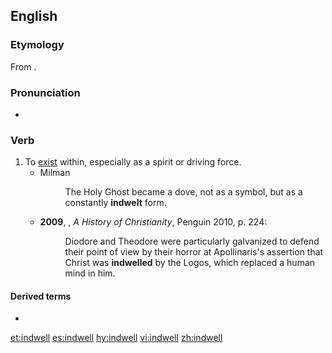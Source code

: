 ==English==
===Etymology===
From {{prefix|in|dwell}}.

===Pronunciation===
*{{a|UK}} {{IPA|/ɪnˈdwɛl/}}

===Verb===
{{en-verb|indwells|indwelling|'''[[indwelled]]''' or '''[[indwelt]]'''}}

# To [[exist]] within, especially as a spirit or driving force.
#* Milman
#*: The Holy Ghost became a dove, not as a symbol, but as a constantly '''indwelt''' form.
#*'''2009''', {{w|Diarmaid MacCulloch}}, ''A History of Christianity'', Penguin 2010, p. 224:
#*:Diodore and Theodore were particularly galvanized to defend their point of view by their horror at Apollinaris's assertion that Christ was '''indwelled''' by the Logos, which replaced a human mind in him.

====Derived terms====
* {{l|en|indwelling}}

[[et:indwell]]
[[es:indwell]]
[[hy:indwell]]
[[vi:indwell]]
[[zh:indwell]]